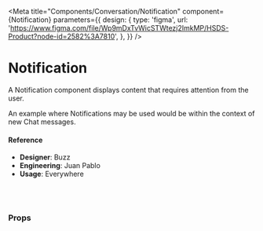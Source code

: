 
<Meta
  title="Components/Conversation/Notification"
  component={Notification}
  parameters={{
    design: {
      type: 'figma',
      url:
        'https://www.figma.com/file/Wp9mDxTvWicSTWtezj2ImkMP/HSDS-Product?node-id=2582%3A7810',
    },
  }}
/>

# Notification

A Notification component displays content that requires attention from the user.

An example where Notifications may be used would be within the context of new Chat messages.

<Preview>
  <Story name="default">
    <Notification
      isDismissable={boolean('isDismissable', false)}
      body="Veniam occaecat ad adipisicing qui duis consequat minim nulla in commodo. Eu tempor irure deserunt velit duis elit incididunt ea anim non anim in voluptate laborum. Minim in sunt sunt veniam Lorem aliqua ea esse adipisicing minim deserunt enim. In id eu commodo non proident. Irure esse veniam laborum reprehenderit anim culpa sit velit. Tempor voluptate ex elit do consectetur voluptate et minim velit dolor elit in sit cupidatat. Consectetur et elit exercitation veniam sunt velit ea exercitation."
      from="Boba Fet"
      align={select(
        'align',
        {
          Left: 'left',
          Right: 'right',
        },
        'right'
      )}
      type={select(
        'type',
        {
          Text: 'text',
          Image: 'image',
          Link: 'link',
        },
        'text'
      )}
    />
  </Story>
</Preview>

#### Reference

- **Designer**: Buzz
- **Engineering**: Juan Pablo
- **Usage**: Everywhere

<br />
<br />

### Props

<Props of={Notification} />
